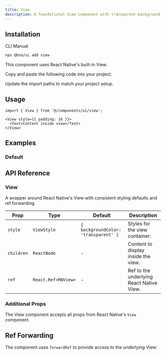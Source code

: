 ```yaml
---
title: View
description: A foundational View component with transparent background and ref forwarding support.
---
```


<ComponentPreview
  name='view-demo'
  description='Basic view container with content'
/>

## Installation

<CodeTabs>

<TabsList>
  <TabsTrigger value="cli">CLI</TabsTrigger>
  <TabsTrigger value="manual">Manual</TabsTrigger>
</TabsList>
<TabsContent value="cli">

```bash
npx @bna/ui add view
```

</TabsContent>

<TabsContent value="manual">

<Steps>

<Step>This component uses React Native's built-in View.</Step>

<Step>Copy and paste the following code into your project.</Step>

<ComponentSource name='view' title='components/ui/view.tsx' />

<Step>Update the import paths to match your project setup.</Step>

</Steps>

</TabsContent>

</CodeTabs>

## Usage

```tsx
import { View } from '@/components/ui/view';
```

```tsx
<View style={{ padding: 16 }}>
  <Text>Content inside view</Text>
</View>
```

## Examples

### Default

<ComponentPreview
  name='view-demo'
  description='Basic view container with content'
/>

## API Reference

### View

A wrapper around React Native's View with consistent styling defaults and ref forwarding.

| Prop       | Type                | Default                              | Description                              |
| ---------- | ------------------- | ------------------------------------ | ---------------------------------------- |
| `style`    | `ViewStyle`         | `{ backgroundColor: 'transparent' }` | Styles for the view container.           |
| `children` | `ReactNode`         | -                                    | Content to display inside the view.      |
| `ref`      | `React.Ref<RNView>` | -                                    | Ref to the underlying React Native View. |

### Additional Props

The View component accepts all props from React Native's `View` component.

## Ref Forwarding

The component uses `forwardRef` to provide access to the underlying View:
